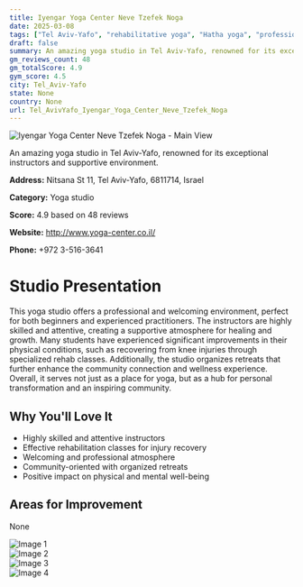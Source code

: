 ```yaml
---
title: Iyengar Yoga Center Neve Tzefek Noga
date: 2025-03-08
tags: ["Tel Aviv-Yafo", "rehabilitative yoga", "Hatha yoga", "professional atmosphere", "community-oriented", "Tel Aviv-Yafo"]  
draft: false
summary: An amazing yoga studio in Tel Aviv-Yafo, renowned for its exceptional instructors and supportive environment.
gm_reviews_count: 48
gm_totalScore: 4.9
gym_score: 4.5
city: Tel_Aviv-Yafo
state: None
country: None
url: Tel_AvivYafo_Iyengar_Yoga_Center_Neve_Tzefek_Noga
---
```


<div className="aspect-[16/9] relative my-8">
  <img 
    src="https://lh5.googleusercontent.com/p/AF1QipOQU8G6vB5DlCFV2MfRbqpYTqyksCClJS-0-Y4t=w1920-h1080-k-no"
    alt="Iyengar Yoga Center Neve Tzefek Noga - Main View"
    className="object-cover absolute inset-0 w-full h-full rounded-lg"
  />
</div>

An amazing yoga studio in Tel Aviv-Yafo, renowned for its exceptional instructors and supportive environment.

**Address:** Nitsana St 11, Tel Aviv-Yafo, 6811714, Israel

**Category:** Yoga studio

**Score:** 4.9 based on 48 reviews

**Website:** http://www.yoga-center.co.il/

**Phone:** +972 3-516-3641

# Studio Presentation

This yoga studio offers a professional and welcoming environment, perfect for both beginners and experienced practitioners. The instructors are highly skilled and attentive, creating a supportive atmosphere for healing and growth. Many students have experienced significant improvements in their physical conditions, such as recovering from knee injuries through specialized rehab classes. Additionally, the studio organizes retreats that further enhance the community connection and wellness experience. Overall, it serves not just as a place for yoga, but as a hub for personal transformation and an inspiring community.

## Why You'll Love It

- Highly skilled and attentive instructors
- Effective rehabilitation classes for injury recovery
- Welcoming and professional atmosphere
- Community-oriented with organized retreats
- Positive impact on physical and mental well-being

## Areas for Improvement

None

<div className="grid grid-cols-1 xl:grid-cols-2 gap-4 my-8">
<div className="aspect-[4/3] relative"><img src="https://lh3.googleusercontent.com/p/AF1QipNdFBwqx1ULx6_ib-tf8NC2l_R3eNXntchXZ1NH=w1920-h1080-k-no" alt="Image 1" className="object-cover absolute inset-0 w-full h-full rounded-lg" /></div>
<div className="aspect-[4/3] relative"><img src="https://lh5.googleusercontent.com/p/AF1QipOKaXNaAIRHZ06EzFjPu7P8HYZAKTmEkOcaKeUJ=w1920-h1080-k-no" alt="Image 2" className="object-cover absolute inset-0 w-full h-full rounded-lg" /></div>
<div className="aspect-[4/3] relative"><img src="https://lh5.googleusercontent.com/p/AF1QipMzhBY49LZGZ85TcQarwdBeC3MopIHhdj11XBrP=w1920-h1080-k-no" alt="Image 3" className="object-cover absolute inset-0 w-full h-full rounded-lg" /></div>
<div className="aspect-[4/3] relative"><img src="https://lh3.googleusercontent.com/gps-cs-s/AB5caB8jeMJy7JQ2t_YUdqHbE4In6uaSbgVXd13OXIacrnXBXy4mVSeZL4sj7wql1al2XgpzizShPO9j2GqnwyfwgZVJAP3LkFB220xFluUubb-z2qUlrov3f4sX0jLUXtjjR-AXD5Jr=w1920-h1080-k-no" alt="Image 4" className="object-cover absolute inset-0 w-full h-full rounded-lg" /></div>
</div>